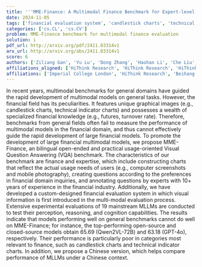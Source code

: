 ```yaml
---
title: '''MME-Finance: A Multimodal Finance Benchmark for Expert-level Understanding and Reasoning'''
date: 2024-11-05
tags: ['financial evaluation system', 'candlestick charts', 'technical indicator charts', 'machine learning language models', 'financial models', 'Visual Question Answering', 'multimodal benchmarks']
categories: ['cs.CL', 'cs.CV']
problem: MME-Finance benchmark for multimodal finance evaluation
solution: i
pdf_url: http://arxiv.org/pdf/2411.03314v1
arx_url: http://arxiv.org/abs/2411.03314v1
score: 6
authors: ['Ziliang Gan', 'Yu Lu', 'Dong Zhang', 'Haohan Li', 'Che Liu', 'Jian Liu', 'Ji Liu', 'Haipang Wu', 'Chaoyou Fu', 'Zenglin Xu', 'Rongjunchen Zhang', 'Yong Dai']
affiliations_aligned: ['HiThink Research', 'HiThink Research', 'HiThink Research', 'HiThink Research', 'Imperial College London', 'Beihang', 'HiThink Research', 'HiThink Research', 'Nanjing', 'Fudan University', 'HiThink Research', 'HiThink Research']
affiliations: ['Imperial College London', 'HiThink Research', 'Beihang', 'Nanjing', 'Fudan University']
---
```



In recent years, multimodal benchmarks for general domains have guided the rapid development of multimodal models on general tasks. However, the financial field has its peculiarities. It features unique graphical images (e.g., candlestick charts, technical indicator charts) and possesses a wealth of specialized financial knowledge (e.g., futures, turnover rate). Therefore, benchmarks from general fields often fail to measure the performance of multimodal models in the financial domain, and thus cannot effectively guide the rapid development of large financial models. To promote the development of large financial multimodal models, we propose MME-Finance, an bilingual open-ended and practical usage-oriented Visual Question Answering (VQA) benchmark. The characteristics of our benchmark are finance and expertise, which include constructing charts that reflect the actual usage needs of users (e.g., computer screenshots and mobile photography), creating questions according to the preferences in financial domain inquiries, and annotating questions by experts with 10+ years of experience in the financial industry. Additionally, we have developed a custom-designed financial evaluation system in which visual information is first introduced in the multi-modal evaluation process. Extensive experimental evaluations of 19 mainstream MLLMs are conducted to test their perception, reasoning, and cognition capabilities. The results indicate that models performing well on general benchmarks cannot do well on MME-Finance; for instance, the top-performing open-source and closed-source models obtain 65.69 (Qwen2VL-72B) and 63.18 (GPT-4o), respectively. Their performance is particularly poor in categories most relevant to finance, such as candlestick charts and technical indicator charts. In addition, we propose a Chinese version, which helps compare performance of MLLMs under a Chinese context.